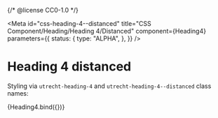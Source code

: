 {/* @license CC0-1.0 */}



<Meta
  id="css-heading-4--distanced"
  title="CSS Component/Heading/Heading 4/Distanced"
  component={Heading4}
  parameters={{
    status: {
      type: "ALPHA",
    },
  }}
/>

# Heading 4 distanced

Styling via `utrecht-heading-4` and `utrecht-heading-4--distanced` class names:

<Canvas>
  <Story
    name="Distanced"
    args={{
      ...exampleArgs,
      distanced: true,
    }}
  >
    {Heading4.bind({})}
  </Story>
</Canvas>
